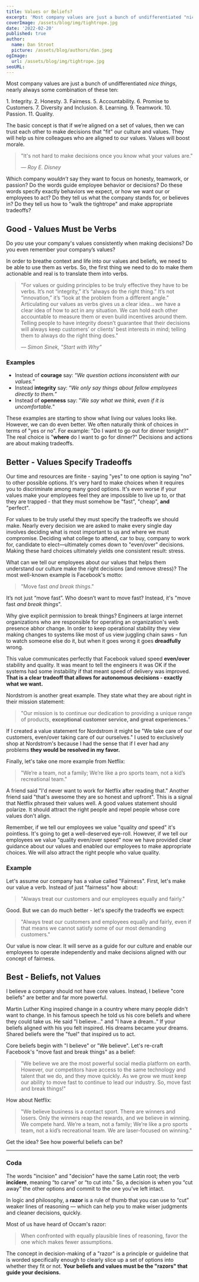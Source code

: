 ```yaml
---
title: Values or Beliefs?
excerpt: 'Most company values are just a bunch of undifferentiated "nice things". Which company wouldn’t say they are about honesty, teamwork, or passion? The problem is employees can’t easily turn those words into actions. They don’t tell us how to "walk the tightrope" and balance our decisions. Why not?'
coverImage: /assets/blog/img/tightrope.jpg
date: '2022-02-20'
published: true
author:
  name: Dan Stroot
  picture: /assets/blog/authors/dan.jpeg
ogImage:
  url: /assets/blog/img/tightrope.jpg
seoURL:
---
```


Most company values are just a bunch of undifferentiated _nice things_, nearly always some combination of these ten:

<span className="text-base">
1.  Integrity. 
2.  Honesty. 
3.  Fairness.
5.  Accountability. 
6.  Promise to Customers.
7.  Diversity and Inclusion.
8.  Learning.
9.  Teamwork.
10.  Passion.
11.  Quality.
</span>

The basic concept is that if we’re aligned on a set of values, then we can trust each other to make decisions that "fit" our culture and values. They will help us hire colleagues who are aligned to our values. Values will boost morale. 

>"It's not hard to make decisions once you know what your values are."
>
> <cite>&mdash; Roy E. Disney</cite>

Which company _wouldn’t_ say they want to focus on honesty, teamwork, or passion? Do the words guide employee behavior or decisions? Do these words specify exactly behaviors we expect, or how we want our or employees to act? Do they tell us what the company stands for, or believes in? Do they tell us how to "walk the tightrope" and make appropriate tradeoffs? 

## Good - Values Must be Verbs

Do _you_ use your company's values consistently when making decisions? Do you even remember your company’s values?

In order to breathe context and life into our values and beliefs, we need to be able to use them as verbs. So, the first thing we need to do to make them actionable and real is to translate them into verbs.  

>"For values or guiding principles to be truly effective they have to be verbs. It’s not “integrity,” it’s “always do the right thing.” It’s not “innovation,” it’s “look at the problem from a different angle.” Articulating our values as verbs gives us a clear idea... we have a clear idea of how to act in any situation. We can hold each other accountable to measure them or even build incentives around them. Telling people to have integrity doesn’t guarantee that their decisions will always keep customers’ or clients’ best interests in mind; telling them to always do the right thing does."
>
> <cite>&mdash; Simon Sinek, "Start with Why"</cite>

### Examples

* Instead of **courage** say: “_We question actions inconsistent with our values._”
* Instead **integrity** say: “_We only say things about fellow employees directly to them._”
* Instead of **openness** say: "_We say what we think, even if it is uncomfortable._"

These examples are starting to show what living our values looks like. However, we can do even better. We often naturally think of choices in terms of "yes or no". For example: "Do I want to go out for dinner tonight?" The real choice is "**where** do I want to go for dinner?" Decisions and actions are about making tradeoffs.  

## Better - Values Specify Tradeoffs

Our time and resources are finite - saying "yes" to one option is saying "no" to other possible options. It's very hard to make choices when it requires you to discriminate among many good options. It's even worse if your values make your employees feel they are impossible to live up to, or that they are trapped - that they must somehow be "fast", "cheap", **and** "perfect".

For values to be truly useful they must specify the tradeoffs we should make.  Nearly every decision we are asked to make every single day involves deciding what is most important to us and where we must compromise. Deciding what college to attend, car to buy, company to work for, candidate to elect—ultimately comes down to "even/over" decisions. Making these hard choices ultimately yields one consistent result: stress. 

What can we tell our employees about our values that helps them understand our culture make the right decisions (and remove stress)?  The most well-known example is Facebook's motto: 

>"Move fast _and break things_." 

It’s not just “move fast”. Who doesn’t want to move fast? Instead, it's "move fast _and break things_".  

Why give explicit permission to break things? Engineers at large internet organizations who are responsible for operating an organization's web presence abhor change. In order to keep operational stability they view making changes to systems like most of us view juggling chain saws - fun to watch someone else do it, but when it goes wrong it goes **dreadfully** wrong. 

This value communicates perfectly that Facebook valued speed **even/over** stability and quality.  It was meant to tell the engineers it was OK if the systems had some instability if that meant speed of delivery was improved.  **That is a clear tradeoff that allows for autonomous decisions - exactly what we want.**

Nordstrom is another great example.  They state what they are about right in their mission statement:

>"Our mission is to continue our dedication to providing a unique range of products, **exceptional customer service, and great experiences.**”

If I created a value statement for Nordstrom it might be "We take care of our customers, even/over taking care of our ourselves."  I used to exclusively shop at Nordstrom's because I had the sense that if I ever had any problems **they would be resolved in my favor.**

Finally, let's take one more example from Netflix:

>"We’re a team, not a family; We’re like a pro sports team, not a kid’s recreational team."
	
A friend said "I'd never want to work for Netflix after reading that." Another friend said "that's awesome they are so honest and upfront". This is a signal that Netflix phrased their values well. A good values statement should polarize. It should attract the right people and repel people whose core values don't align.  

Remember, if we tell our employees we value "quality _and_ speed" it's pointless.  It's going to get a well-deserved eye-roll.  However, if we tell our employees we value "quality even/over speed" now we have provided clear guidance about our values and enabled our employees to make appropriate choices. We will also attract the right people who value quality.  

### Example

Let's assume our company has a value called "Fairness". First, let's make our value a verb. Instead of just "fairness" how about: 

>"Always treat our customers and our employees equally and fairly."

Good.  But we can do much better - let's specify the tradeoffs we expect:

>"Always treat our customers and employees equally and fairly, even if that means we cannot satisfy some of our most demanding customers."

Our value is now clear. It will serve as a guide for our culture and enable our employees to operate independently and make decisions aligned with our concept of fairness. 

## Best - Beliefs, not Values

I believe a company should not have core values. Instead, I believe "core beliefs" are better and far more powerful. 

Martin Luther King inspired change in a country where many people didn't want to change. In his famous speech he told us his core beliefs and where they could take us. He said "I believe..." and "I have a dream.."  If your beliefs aligned with his you felt inspired. His dreams became your dreams. Shared beliefs were the "fuel" that inspired us to act. 

Core beliefs begin with "I believe" or "We believe". Let's re-craft Facebook's "move fast and break things" as a belief:

>"We believe we are the most powerful social media platform on earth. However, our competitors have access to the same technology and talent that we do, and they move quickly. As we grow we must keep our ability to move fast to continue to lead our industry. So, move fast and break things!"

How about Netflix:

>"We believe business is a contact sport. There are winners and losers. Only the winners reap the rewards, and we believe in winning. We compete hard. We’re a team, not a family; We’re like a pro sports team, not a kid’s recreational team. We are laser-focused on winning."

Get the idea?  See how powerful beliefs can be?

---

### Coda

The words "incision" and "decision" have the same Latin root; the verb **incīdere**, meaning “to carve” or “to cut into.”  So, a decision is when you “cut away” the other options and commit to the one you’ve left intact.

In logic and philosophy, a **razor** is a rule of thumb that you can use to “cut” weaker lines of reasoning — which can help you to make wiser judgments and cleaner decisions, quickly.

Most of us have heard of Occam's razor:

>When confronted with equally plausible lines of reasoning, favor the one which makes fewer assumptions.

The concept in decision-making of a "razor" is a principle or guideline that is worded specifically enough to clearly slice up a set of options into whether they fit or not. **Your beliefs and values must be the "razors" that guide your decisions.**  